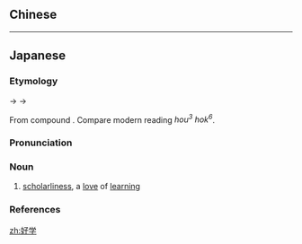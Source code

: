 {{also|好學}}
==Chinese==
{{zh-see|好學}}

----

==Japanese==
{{ja-kanjitab|こう|がく|yomi=on}}

===Etymology===
{{IPAchar|/kaugaku/}} → {{IPAchar|/kɔːgaku/}} → {{IPAchar|/koːgaku/}}

From {{etyl|ltc|ja|sort=こうがく}} compound {{m|zh|好學|tr=xaw<sup>H</sup> hæwk|lit=to like + to learn}}. Compare modern {{etyl|yue|-}} reading ''hou<sup>3</sup> hok<sup>6</sup>''.

===Pronunciation===
{{ja-pron|yomi=goon|こうがく|acc=0|acc_ref=DJR}}

===Noun===
{{ja-noun|こうがく|hhira=かうがく}}

# [[scholarliness]], a [[love]] of [[learning]]
#: {{ja-usex|'''好学'''の精神|'''こうがく''' の せいしん|the spirit of '''scholarliness'''}}
#: {{ja-usex|'''好学'''の士|'''こうがく''' の し|a '''scholarly''' man, a man who '''loves learning'''}}

===References===
<references/>

[[zh:好学]]